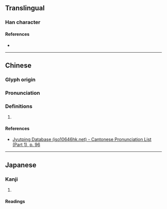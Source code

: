 {{character info}}
==Translingual==

===Han character===
{{Han char|rn=39|rad=子|as=11|sn=14|four=58247|canj=JKMND|ids=⿸𠩺子}}

====References====
* {{Han ref|kx=0280.220|dkj=07022|dj=0549.210|hdz=21018.140|uh=5B77|ud=23415|bh=E17D|bd=57725}}

----

==Chinese==
{{zh-forms}}

===Glyph origin===
{{Han etym}}

===Pronunciation===
{{zh-pron
|m=lí
|c=lei4
|mc=y
|oc=y
|cat=
}}

===Definitions===
{{zh-hanzi}}

# {{rfdef|zh}}

====References====
* [http://www.iso10646hk.net/jp/document/download.jsp Jyutping Database (iso10646hk.net) - Cantonese Pronunciation List (Part 1), p. 96]

----

==Japanese==

===Kanji===
{{ja-kanji|grade=|rs=子11}}

# {{rfdef|ja|sort=子11}}

====Readings====
{{ja-readings|on=[[り]] (ri)|kun=[[ふたご]] (futago)}}